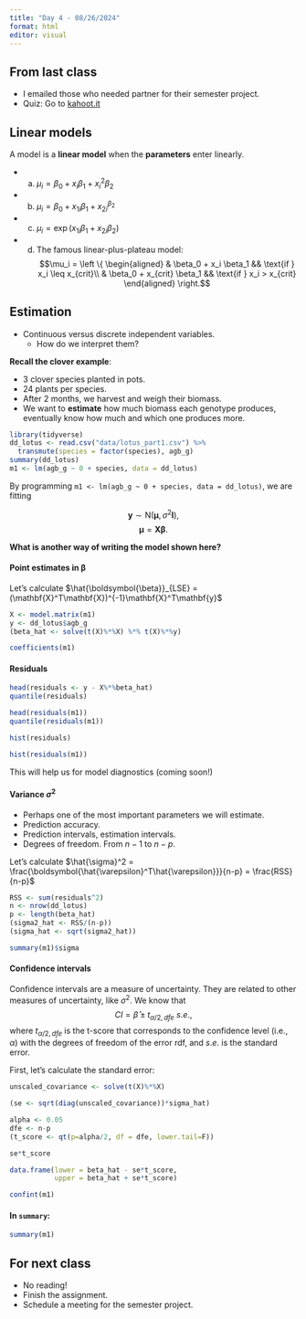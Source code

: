 ```yaml
---
title: "Day 4 - 08/26/2024"
format: html
editor: visual
---
```


## From last class

- I emailed those who needed partner for their semester project.
- Quiz: Go to [kahoot.it](https://kahoot.it/)

## Linear models  

A model is a **linear model** when the **parameters** enter linearly. 

- a) $\mu_i = \beta_0 + x_i \beta_1 + x^2_i \beta_2$

- b) $\mu_i = \beta_0 + x_{1i} \beta_1 + x_{2i}^{\beta_2}$

- c) $\mu_i = \exp(x_{1i}\beta_1 + x_{2i}\beta_2)$

- d) The famous linear-plus-plateau model:
$$\mu_i = \left \{
  \begin{aligned}
    & \beta_0 + x_i \beta_1 && \text{if } x_i \leq x_{crit}\\
    & \beta_0 + x_{crit} \beta_1 && \text{if } x_i > x_{crit}
  \end{aligned} \right.$$

## Estimation  

- Continuous versus discrete independent variables.
  -   How do we interpret them?

**Recall the clover example**:  

- 3 clover species planted in pots.  
- 24 plants per species.  
- After 2 months, we harvest and weigh their biomass.   
- We want to **estimate** how much biomass each genotype produces, eventually know how much and which one produces more.   

```r
library(tidyverse)
dd_lotus <- read.csv("data/lotus_part1.csv") %>% 
  transmute(species = factor(species), agb_g) 
summary(dd_lotus)
m1 <- lm(agb_g ~ 0 + species, data = dd_lotus)
```

By programming `m1 <- lm(agb_g ~ 0 + species, data = dd_lotus)`, we are fitting

$$\mathbf{y} \sim \text{N}(\boldsymbol{\mu}, \sigma^2\mathbf{I}),$$
$$\boldsymbol{\mu}=\mathbf{X}\boldsymbol{\beta}.$$

**What is another way of writing the model shown here?**  

#### Point estimates in $\boldsymbol{\beta}$  

Let's calculate $\hat{\boldsymbol{\beta}}_{LSE} = (\mathbf{X}^T\mathbf{X})^{-1}\mathbf{X}^T\mathbf{y}$

```r
X <- model.matrix(m1)
y <- dd_lotus$agb_g
(beta_hat <- solve(t(X)%*%X) %*% t(X)%*%y)
```

```r
coefficients(m1)
```

#### Residuals  

```r
head(residuals <- y - X%*%beta_hat)
quantile(residuals)
```

```r
head(residuals(m1))
quantile(residuals(m1))
```

```r
hist(residuals)
```

```r
hist(residuals(m1))
```


This will help us for model diagnostics (coming soon!)

#### Variance $\sigma^2$  

- Perhaps one of the most important parameters we will estimate.  
- Prediction accuracy. 
- Prediction intervals, estimation intervals. 
- Degrees of freedom. From $n-1$ to $n-p$.

Let's calculate $\hat{\sigma}^2 = \frac{\boldsymbol{\hat{\varepsilon}^T\hat{\varepsilon}}}{n-p} = \frac{RSS}{n-p}$

```r
RSS <- sum(residuals^2)
n <- nrow(dd_lotus)
p <- length(beta_hat)
(sigma2_hat <- RSS/(n-p)) 
(sigma_hat <- sqrt(sigma2_hat))
```

```r
summary(m1)$sigma
```

#### Confidence intervals   

Confidence intervals are a measure of uncertainty. They are related to other measures of uncertainty, like $\sigma^2$. We know that 
$$CI = \hat{\beta} \pm t_{\alpha/2, dfe} \ s.e.,$$
where $t_{\alpha/2, dfe}$ is the t-score that corresponds to the confidence level (i.e., $\alpha$) with the degrees of freedom of the error $\text{rdf}$, and $s.e.$ is the standard error. 

First, let's calculate the standard error:  

```r
unscaled_covariance <- solve(t(X)%*%X)
```

```r
(se <- sqrt(diag(unscaled_covariance))*sigma_hat)
```

```r
alpha <- 0.05
dfe <- n-p
(t_score <- qt(p=alpha/2, df = dfe, lower.tail=F))
```

```r
se*t_score
```

```r
data.frame(lower = beta_hat - se*t_score, 
           upper = beta_hat + se*t_score)
```

```r
confint(m1)
```


#### In `summary`:  

```r
summary(m1)
```


## For next class 
- No reading!  
- Finish the assignment. 
- Schedule a meeting for the semester project. 
